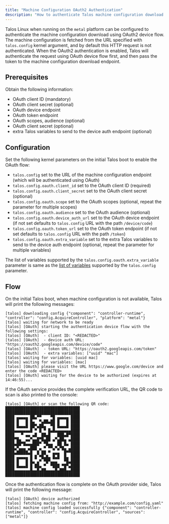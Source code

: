 ```yaml
---
title: "Machine Configuration OAuth2 Authentication"
description: "How to authenticate Talos machine configuration download (`talos.config=`) on `metal` platform using OAuth."
---
```


Talos Linux when running on the `metal` platform can be configured to authenticate the machine configuration download using OAuth2 device flow.
The machine configuration is fetched from the URL specified with `talos.config` kernel argument, and by default this HTTP request is not authenticated.
When the OAuth2 authentication is enabled, Talos will authenticate the request using OAuth device flow first, and then pass the token to the machine configuration download endpoint.

## Prerequisites

Obtain the following information:

* OAuth client ID (mandatory)
* OAuth client secret (optional)
* OAuth device endpoint
* OAuth token endpoint
* OAuth scopes, audience (optional)
* OAuth client secret (optional)
* extra Talos variables to send to the device auth endpoint (optional)

## Configuration

Set the following kernel parameters on the initial Talos boot to enable the OAuth flow:

* `talos.config` set to the URL of the machine configuration endpoint (which will be authenticated using OAuth)
* `talos.config.oauth.client_id` set to the OAuth client ID (required)
* `talos.config.oauth.client_secret` set to the OAuth client secret (optional)
* `talos.config.oauth.scope` set to the OAuth scopes (optional, repeat the parameter for multiple scopes)
* `talos.config.oauth.audience` set to the OAuth audience (optional)
* `talos.config.oauth.device_auth_url` set to the OAuth device endpoint (if not set defaults to `talos.config` URL with the path `/device/code`)
* `talos.config.oauth.token_url` set to the OAuth token endpoint (if not set defaults to `talos.config` URL with the path `/token`)
* `talos.config.oauth.extra_variable` set to the extra Talos variables to send to the device auth endpoint (optional, repeat the parameter for multiple variables)

The list of variables supported by the `talos.config.oauth.extra_variable` parameter is same as the [list of variables](../reference/kernel#talosconfig) supported by the `talos.config` parameter.

## Flow

On the initial Talos boot, when machine configuration is not available, Talos will print the following messages:

```text
[talos] downloading config {"component": "controller-runtime", "controller": "config.AcquireController", "platform": "metal"}
[talos] waiting for network to be ready
[talos] [OAuth] starting the authentication device flow with the following settings:
[talos] [OAuth]  - client ID: "<REDACTED>"
[talos] [OAuth]  - device auth URL: "https://oauth2.googleapis.com/device/code"
[talos] [OAuth]  - token URL: "https://oauth2.googleapis.com/token"
[talos] [OAuth]  - extra variables: ["uuid" "mac"]
[talos] waiting for variables: [uuid mac]
[talos] waiting for variables: [mac]
[talos] [OAuth] please visit the URL https://www.google.com/device and enter the code <REDACTED>
[talos] [OAuth] waiting for the device to be authorized (expires at 14:46:55)...
```

If the OAuth service provides the complete verification URL, the QR code to scan is also printed to the console:

```text
[talos] [OAuth] or scan the following QR code:
█████████████████████████████████
█████████████████████████████████
████ ▄▄▄▄▄ ██▄▀▀    ▀█ ▄▄▄▄▄ ████
████ █   █ █▄  ▀▄██▄██ █   █ ████
████ █▄▄▄█ ██▀▄██▄  ▀█ █▄▄▄█ ████
████▄▄▄▄▄▄▄█ ▀ █ ▀ █▄█▄▄▄▄▄▄▄████
████   ▀ ▄▄ ▄█  ██▄█   ███▄█▀████
████▀█▄  ▄▄▀▄▄█▀█▄██ ▄▀▄██▄ ▄████
████▄██▀█▄▄▄███▀ ▀█▄▄  ██ █▄ ████
████▄▀▄▄▄ ▄███ ▄ ▀ ▀▀▄▀▄▀█▄ ▄████
████▄█████▄█  █ ██ ▀ ▄▄▄  █▀▀████
████ ▄▄▄▄▄ █ █ ▀█▄█▄ █▄█  █▄ ████
████ █   █ █▄ ▄▀ ▀█▀▄▄▄   ▀█▄████
████ █▄▄▄█ █ ██▄ ▀  ▀███ ▀█▀▄████
████▄▄▄▄▄▄▄█▄▄█▄██▄▄▄▄█▄███▄▄████
█████████████████████████████████
```

Once the authentication flow is complete on the OAuth provider side, Talos will print the following message:

```text
[talos] [OAuth] device authorized
[talos] fetching machine config from: "http://example.com/config.yaml"
[talos] machine config loaded successfully {"component": "controller-runtime", "controller": "config.AcquireController", "sources": ["metal"]}
```
